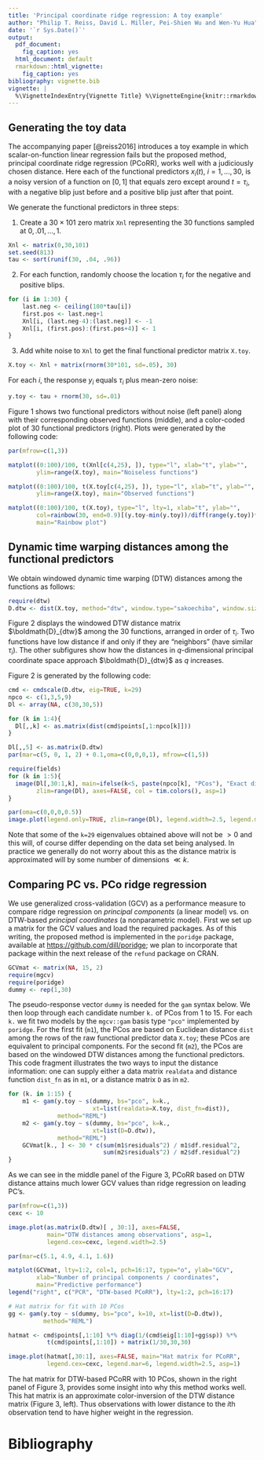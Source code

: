 ```yaml
---
title: 'Principal coordinate ridge regression: A toy example'
author: "Philip T. Reiss, David L. Miller, Pei-Shien Wu and Wen-Yu Hua"
date: '`r Sys.Date()`'
output:
  pdf_document:
    fig_caption: yes
  html_document: default
  rmarkdown::html_vignette:
    fig_caption: yes
bibliography: vignette.bib
vignette: |
  %\VignetteIndexEntry{Vignette Title} %\VignetteEngine{knitr::rmarkdown} %\VignetteEncoding{UTF-8}
---
```



## Generating the toy data
The accompanying paper [@reiss2016] introduces a toy example in which scalar-on-function linear regression fails but the proposed method, principal coordinate ridge regression (PCoRR), works well with a judiciously chosen distance. Here each of the functional predictors $x_i(t)$, $i=1,\ldots,30$, is a noisy version of a function on $[0,1]$ that equals zero except around $t=\tau_i$, with a negative blip just before and a positive blip just after that point.

We generate the functional predictors in three steps:

1. Create a $30\times 101$ zero matrix `Xnl` representing the 30 functions sampled at $0,.01,\ldots,1$.
```r
Xnl <- matrix(0,30,101)
set.seed(813)
tau <- sort(runif(30, .04, .96))
```

2. For each function, randomly choose the location  $\tau_i$ for the negative and positive blips.
```r
for (i in 1:30) {
    last.neg <- ceiling(100*tau[i])
    first.pos <- last.neg+1
  	Xnl[i, (last.neg-4):(last.neg)] <- -1
  	Xnl[i, (first.pos):(first.pos+4)] <- 1
}
```

3. Add white noise to `Xnl` to get the final functional predictor matrix `X.toy`.

```r
X.toy <- Xnl + matrix(rnorm(30*101, sd=.05), 30)
```

For each $i$, the response $y_i$ equals $\tau_i$ plus mean-zero noise:

```r
y.toy <- tau + rnorm(30, sd=.01)
```

Figure 1 shows two functional predictors without noise (left panel) along with their corresponding observed functions (middle), and a color-coded plot of 30 functional predictors (right). Plots were generated by the following code:

```r
par(mfrow=c(1,3))

matplot((0:100)/100, t(Xnl[c(4,25), ]), type="l", xlab="t", ylab="",
        ylim=range(X.toy), main="Noiseless functions")

matplot((0:100)/100, t(X.toy[c(4,25), ]), type="l", xlab="t", ylab="",
        ylim=range(X.toy), main="Observed functions")

matplot((0:100)/100, t(X.toy), type="l", lty=1, xlab="t", ylab="", 
        col=rainbow(30, end=0.9)[(y.toy-min(y.toy))/diff(range(y.toy))*29+1],
        main="Rainbow plot")
```

## Dynamic time warping distances among the functional predictors

We obtain windowed dynamic time warping (DTW) distances among the functions as follows:
```r
require(dtw)
D.dtw <- dist(X.toy, method="dtw", window.type="sakoechiba", window.size=5)
```

Figure 2 displays the windowed DTW distance matrix $\boldmath{D}_{dtw}$ among the 30 functions, arranged in order of $\tau_i$. Two functions have low distance if and only if they are "neighbors" (have similar $\tau_i$). The other subfigures show how the distances in $q$-dimensional principal coordinate space approach $\boldmath{D}_{dtw}$ as $q$ increases.

Figure 2 is generated by the following code:

```r
cmd <- cmdscale(D.dtw, eig=TRUE, k=29)
npco <- c(1,3,5,9)
Dl <- array(NA, c(30,30,5))

for (k in 1:4){
  Dl[,,k] <- as.matrix(dist(cmd$points[,1:npco[k]]))
}

Dl[,,5] <- as.matrix(D.dtw)
par(mar=c(5, 0, 1, 2) + 0.1,oma=c(0,0,0,1), mfrow=c(1,5))  

require(fields)
for (k in 1:5){
  image(Dl[,30:1,k], main=ifelse(k<5, paste(npco[k], "PCos"), "Exact distance"),
        zlim=range(Dl), axes=FALSE, col = tim.colors(), asp=1)
}

par(oma=c(0,0,0,0.5)) 
image.plot(legend.only=TRUE, zlim=range(Dl), legend.width=2.5, legend.mar=6, asp=1)
```

Note that some of the `k=29` eigenvalues obtained above will not be $>0$ and this will, of course differ depending on the data set being analysed. In practice we generally do not worry about this as the distance matrix is approximated will by some number of dimensions $\ll k$.

## Comparing PC vs. PCo ridge regression

We use generalized cross-validation (GCV) as a performance measure to compare ridge regression on *principal components* (a linear model) vs. on DTW-based *principal coordinates* (a nonparametric model). First we set up a matrix for the GCV values and load the required packages. As of this writing, the proposed method is implemented in the `poridge` package, available at [https://github.com/dill/poridge](https://github.com/dill/poridge); we plan to incorporate that package within the next release of the `refund` package on CRAN.

```r
GCVmat <- matrix(NA, 15, 2)
require(mgcv)
require(poridge)    
dummy <- rep(1,30)
```

The pseudo-response vector `dummy` is needed for the `gam` syntax below.
We then loop through each candidate number `k.`\ of PCos from 1 to 15. For each `k.`\ we fit two models by the `mgcv::gam` basis type `"pco"` implemented by `poridge`. For the first fit (`m1`), the PCos are based on Euclidean distance `dist` among the rows of the raw functional predictor data `X.toy`; these PCos are equivalent to principal components. For the second fit (`m2`), the PCos are based on the windowed DTW distances among the functional predictors. This code fragment illustrates the two ways to input the distance information: one can supply either a data matrix `realdata` and distance function `dist_fn` as in `m1`, or a distance matrix `D` as in `m2`.

```r
for (k. in 1:15) {
    m1 <- gam(y.toy ~ s(dummy, bs="pco", k=k.,
                        xt=list(realdata=X.toy, dist_fn=dist)),
              method="REML")
    m2 <- gam(y.toy ~ s(dummy, bs="pco", k=k.,
                        xt=list(D=D.dtw)),
              method="REML")
    GCVmat[k., ] <- 30 * c(sum(m1$residuals^2) / m1$df.residual^2,
                           sum(m2$residuals^2) / m2$df.residual^2)
}
```

As we can see in the middle panel of the Figure 3, PCoRR based on DTW distance attains much lower GCV values than ridge regression on leading PC's.

```r
par(mfrow=c(1,3))
cexc <- 10

image.plot(as.matrix(D.dtw)[ , 30:1], axes=FALSE,
           main="DTW distances among observations", asp=1,
           legend.cex=cexc, legend.width=2.5)

par(mar=c(5.1, 4.9, 4.1, 1.6))

matplot(GCVmat, lty=1:2, col=1, pch=16:17, type="o", ylab="GCV",
        xlab="Number of principal components / coordinates",
        main="Predictive performance")
legend("right", c("PCR", "DTW-based PCoRR"), lty=1:2, pch=16:17)

# Hat matrix for fit with 10 PCos
gg <- gam(y.toy ~ s(dummy, bs="pco", k=10, xt=list(D=D.dtw)),
          method="REML")

hatmat <- cmd$points[,1:10] %*% diag(1/(cmd$eig[1:10]+gg$sp)) %*%
           t(cmd$points[,1:10]) + matrix(1/30,30,30)

image.plot(hatmat[,30:1], axes=FALSE, main="Hat matrix for PCoRR",
           legend.cex=cexc, legend.mar=6, legend.width=2.5, asp=1) 
```

The hat matrix for DTW-based PCoRR with 10 PCos, shown in the right panel of Figure 3, provides some insight into why this method works well. This hat matrix is an approximate color-inversion of the DTW distance matrix (Figure 3, left). Thus observations with lower distance to the $i$th observation tend to have higher weight in the regression.

# Bibliography
